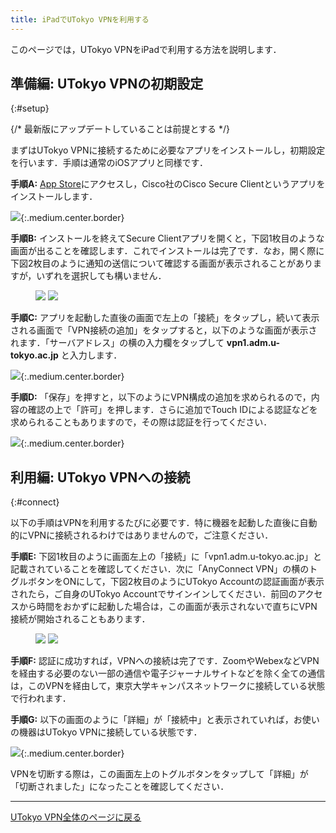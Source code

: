 ```yaml
---
title: iPadでUTokyo VPNを利用する 
---
```


このページでは，UTokyo VPNをiPadで利用する方法を説明します．

<SubpageBeginning />

## 準備編: UTokyo VPNの初期設定
{:#setup}

{/* 最新版にアップデートしていることは前提とする */}

まずはUTokyo VPNに接続するために必要なアプリをインストールし，初期設定を行います．手順は通常のiOSアプリと同様です．

**手順A:** [App Store](https://apps.apple.com/jp/app/cisco-anyconnect/id1135064690)にアクセスし，Cisco社のCisco Secure Clientというアプリをインストールします．

![](img/ipad01-app-store-anyconnect.png){:.medium.center.border}

**手順B:** インストールを終えてSecure Clientアプリを開くと，下図1枚目のような画面が出ることを確認します．これでインストールは完了です．なお，開く際に下図2枚目のように通知の送信について確認する画面が表示されることがありますが，いずれを選択しても構いません．

<figure class="gallery">
  <img src="img/ipad02-install.png" class="border" />
  <img src="img/ipad03-notification.png" class="border" />
</figure>

**手順C:** アプリを起動した直後の画面で左上の「接続」をタップし，続いて表示される画面で「VPN接続の追加」をタップすると，以下のような画面が表示されます．「サーバアドレス」の横の入力欄をタップして **vpn1.adm.u-tokyo.ac.jp** と入力します．

![](img/ipad04-add-vpn-connection.png){:.medium.center.border}

**手順D:** 「保存」を押すと，以下のようにVPN構成の追加を求められるので，内容の確認の上で「許可」を押します．さらに追加でTouch IDによる認証などを求められることもありますので，その際は認証を行ってください．

![](img/ipad05-requesting-vpn.png){:.medium.center.border}


## 利用編: UTokyo VPNへの接続
{:#connect}

以下の手順はVPNを利用するたびに必要です．特に機器を起動した直後に自動的にVPNに接続されるわけではありませんので，ご注意ください．

**手順E:** 下図1枚目のように画面左上の「接続」に「vpn1.adm.u-tokyo.ac.jp」と記載されていることを確認してください．次に「AnyConnect VPN」の横のトグルボタンをONにして，下図2枚目のようにUTokyo Accountの認証画面が表示されたら，ご自身のUTokyo Accountでサインインしてください．前回のアクセスから時間をおかずに起動した場合は，この画面が表示されないで直ちにVPN接続が開始されることもあります．

<figure class="gallery">
  <img src="img/ipad06-home-finished-setting.png" class="border" />
  <img src="img/ipad07-anyconnect-authentication.png" class="border" />
</figure>

<HelpMfa />

**手順F:** 認証に成功すれば，VPNへの接続は完了です．ZoomやWebexなどVPNを経由する必要のない一部の通信や電子ジャーナルサイトなどを除く全ての通信は，このVPNを経由して，東京大学キャンパスネットワークに接続している状態で行われます．

<HelpSecurityEducation />

**手順G:** 以下の画面のように「詳細」が「接続中」と表示されていれば，お使いの機器はUTokyo VPNに接続している状態です．

![](img/ipad08-anyconnect-connecting.png){:.medium.center.border}

VPNを切断する際は，この画面左上のトグルボタンをタップして「詳細」が「切断されました」になったことを確認してください．

---

[UTokyo VPN全体のページに戻る](.)

